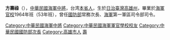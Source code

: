 {{expand|time=2016-09-03T11:29:22+00:00}}
{{unreferenced|time=2016-09-03T10:27:37+00:00}}
'''方壽祿'''（{{bd|1940年|12月19日||}}），[[中華民國海軍|中華民國海軍]][[中將|中將]]，台湾[[本省人|本省人]]，生於[[日治臺灣|日治臺灣]][[高雄州|高雄州]]，畢業於[[海軍官校|海軍官校]]1964年班（53年班），曾任[[中華民國國防部|國防部]]常務次長、[[海軍|海軍]]第一軍區司令部司令。

[[Category:中華民國海軍中將|Category:中華民國海軍中將]]
[[Category:中華民國海軍軍官學校校友|Category:中華民國海軍軍官學校校友]]
[[Category:中華民國國防部次長|Category:中華民國國防部次長]]
[[Category:高雄市人|Category:高雄市人]]
[[Category:方姓|壽]]